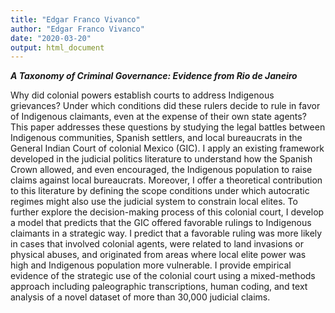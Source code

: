 ```yaml
---
title: "Edgar Franco Vivanco"
author: "Edgar Franco Vivanco"
date: "2020-03-20"
output: html_document
---
```


***A Taxonomy of Criminal Governance: Evidence from Rio de Janeiro***

Why did colonial powers establish courts to address Indigenous grievances? Under which conditions did these rulers decide to rule in favor of Indigenous claimants, even at the expense of their own state agents? This paper addresses these questions by studying the legal battles between Indigenous communities, Spanish settlers, and local bureaucrats in the General Indian Court of colonial Mexico (GIC). I apply an existing framework developed in the judicial politics literature to understand how the Spanish Crown allowed, and even encouraged, the Indigenous population to raise claims against local bureaucrats. Moreover, I offer a theoretical contribution to this literature by defining the scope conditions under which autocratic regimes might also use the judicial system to constrain local elites. To further explore the decision-making process of this colonial court, I develop a model that predicts that the GIC offered favorable rulings to Indigenous claimants in a strategic way. I predict that a favorable ruling was more likely in cases that involved colonial agents, were related to land invasions or physical abuses, and originated from areas where local elite power was high and Indigenous population more vulnerable. I provide empirical evidence of the strategic use of the colonial court using a mixed-methods approach including paleographic transcriptions, human coding, and text analysis of a novel dataset of more than 30,000 judicial claims.